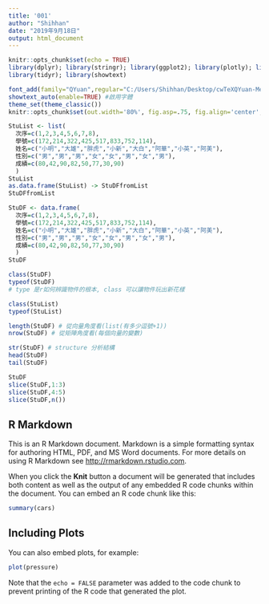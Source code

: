 ```yaml
---
title: '001'
author: "Shihhan"
date: "2019年9月18日"
output: html_document
---
```


```r
knitr::opts_chunk$set(echo = TRUE)
library(dplyr); library(stringr); library(ggplot2); library(plotly); library(lubridate); library(readr);
library(tidyr); library(showtext)

font_add(family="QYuan",regular="C:/Users/Shihhan/Desktop/cwTeXQYuan-Medium.ttf")
showtext_auto(enable=TRUE) #啟用字體
theme_set(theme_classic())
knitr::opts_chunk$set(out.width='80%', fig.asp=.75, fig.align='center', fig.showtext=T)
```


```r
StuList <- list(
  次序=c(1,2,3,4,5,6,7,8),
  學號=c(172,214,322,425,517,833,752,114),
  姓名=c("小明","大雄","胖虎","小新","大白","阿華","小英","阿美"),
  性別=c("男","男","男","女","女","男","女","男"),
  成績=c(80,42,90,82,50,77,30,90)
  )
StuList 
as.data.frame(StuList) -> StuDFfromList
StuDFfromList
```


```r
StuDF <- data.frame(
  次序=c(1,2,3,4,5,6,7,8),
  學號=c(172,214,322,425,517,833,752,114),
  姓名=c("小明","大雄","胖虎","小新","大白","阿華","小英","阿美"),
  性別=c("男","男","男","女","女","男","女","男"),
  成績=c(80,42,90,82,50,77,30,90)
  )
StuDF
```


```r
class(StuDF)
typeof(StuDF)
# type 是r如何辨識物件的根本, class 可以讓物件玩出新花樣

class(StuList)
typeof(StuList)
```


```r
length(StuDF) # 從向量角度看(list(有多少逗號+1))
nrow(StuDF) # 從矩陣角度看(每個向量的變數)

str(StuDF) # structure 分析結構
head(StuDF)
tail(StuDF)

StuDF
slice(StuDF,1:3)
slice(StuDF,4:5)
slice(StuDF,n())
```

## R Markdown

This is an R Markdown document. Markdown is a simple formatting syntax for authoring HTML, PDF, and MS Word documents. For more details on using R Markdown see <http://rmarkdown.rstudio.com>.

When you click the **Knit** button a document will be generated that includes both content as well as the output of any embedded R code chunks within the document. You can embed an R code chunk like this:

```r
summary(cars)
```

## Including Plots

You can also embed plots, for example:

```r
plot(pressure)
```

Note that the `echo = FALSE` parameter was added to the code chunk to prevent printing of the R code that generated the plot.
